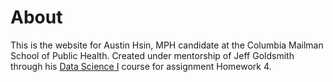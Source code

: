 # About

This is the website for Austin Hsin, MPH candidate at the Columbia Mailman School of Public Health. Created under mentorship of Jeff Goldsmith through his [Data Science I](https://p8105.com/index.html) course for assignment Homework 4.